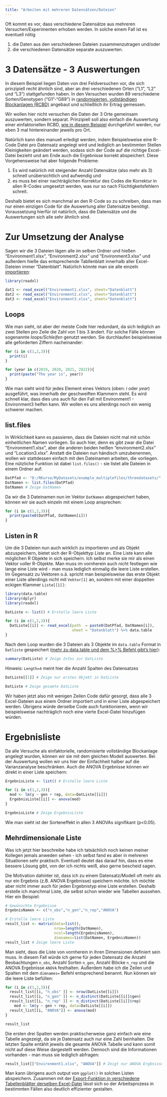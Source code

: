 ```yaml
---
title: "Arbeiten mit mehreren Datensätzen/Dateien"
---
```


Oft kommt es vor, dass verschiedene Datensätze aus mehreren Versuchen/Experimenten erhoben werden. In solche einem Fall ist es eventuell nötig

1. die Daten aus den verschiedenen Dateien zusammenzutragen und/oder
2. die verschiedenen Datensätze separate auszuwerten.

# 3 Datensätze - 3 Auswertungen
In diesem Beispiel liegen Daten von drei Feldversuchen vor, die sich prinzipiell recht ähnlich sind, aber an drei verschiedenen Orten ("L1", "L2" und "L3") stattgefunden haben. In den Versuchen wurden 89 verschiedene Sorten/Genotypen ("G1"-"G89") in [randomisierten, vollständigen Blockanlagen (RCBD)](1F_rcbd.html) angebaut und schließlich ihr Ertrag gemessen.

Wir wollen hier nicht versuchen die Daten der 3 Orte gemeinsam auszuwerten, sondern separat. Prinzipiell soll also einfach die Auswertung einer einfaktoriellen RCBD, [wie in diesem Beispiel](1F_rcbd.html) durchgeführt werden, nur eben 3 mal hintereinander jeweils pro Ort.

Natürlich kann dies manuell erledigt werden, indem Beispielsweise eine R-Code Datei pro Datensatz angelegt wird und lediglich an bestimmten Stellen Kleinigkeiten geändert werden, sodass sich der Code auf die richtige Excel-Datei bezieht und am Ende auch die Ergebnisse korrekt abspeichert. Diese Vorgehensweise hat aber folgende Probleme:

1. Es wird natürlich mit steigender Anzahl Datensätze (also mehr als 3) schnell unübersichtlich und aufwendig und
2. es muss bei einer nachträglichen Korrektur des Codes die Korrektur in allen R-Codes umgesetzt werden, was nur so nach Flüchtigkeitsfehlern schreit.

Deshalb bietet es sich manchmal an den R-Code so zu schreiben, dass man nur einen einzigen Code für die Auswertung aller Datensätze benötigt. Voraussetzung hierfür ist natürlich, dass die Datensätze und die Auswertungen sich alle sehr ähnlich sind. 

# Zur Umsetzung der Analyse
Sagen wir die 3 Dateien lägen alle im selben Ordner und hießen "Environment1.xlsx", "Environment2.xlsx" und "Environment3.xlsx" und außerdem hieße das entsprechende Tabllenblatt innerhalb aller Excel-Dateien immer "Datenblatt". Natürlich könnte man sie alle einzeln [importieren](DatR_importexport.html):

```r
library(readxl)

dat1 <- read_excel("Environment1.xlsx", sheet="Datenblatt")
dat2 <- read_excel("Environment2.xlsx", sheet="Datenblatt")
dat3 <- read_excel("Environment3.xlsx", sheet="Datenblatt")
```

## Loops
Wie man sieht, ist aber der meiste Code hier redundant, da sich lediglich an zwei Stellen pro Zeile die Zahl von 1 bis 3 ändert. Für solche Fälle können sogenannte *loops/Schleifen* genutzt werden. Sie durchlaufen beispielsweise alle geforderten Ziffern nacheinander:

<div class = "row"> <div class = "col-md-6">
```r
for (i in c(1,2,3)){
  print(i)
}
```
</div> <div class = "col-md-6">
```r
for (year in c(2019, 2020, 2021, 2022)){
  print(paste("The year is", year))
}
```
</div> </div>

Wie man sieht wird für jedes Element eines Vektors (oben: *i* oder *year*) ausgeführt, was innerhalb der geschweiften Klammern steht. Es wird schnell klar, dass dies uns auch für den Fall mit Environment1 - Environment3 helfen kann. Wir wollen es uns allerdings noch ein wenig schwerer machen.

## list.files
In Wirklichkeit kann es passieren, dass die Dateien nicht mal mit schön einheitlichen Namen vorliegen. So auch hier, denn es gibt zwar die Datei "Environment1.xlsx", aber die anderen beiden heißen "environment2.xlsx" und "Location3.xlsx". Anstatt die Dateien nun händisch umzubenennen, wollen wir stattdessen einfach mit den Dateinamen arbeiten, die vorliegen. Eine nützliche Funktion ist dabei `list.files()` - sie listet alle Dateien in einem Ordner auf:

```r
DatPfad <- "D:/RKurse/MyDatasets/example_multiplefiles/threedatasets/"
DatNamen <- list.files(DatPfad)
DatNamen # Zeige DatNamen
```

Da wir die 3 Dateinamen nun im Vektor `DatNamen` abgespeichert haben, können wir sie auch einzeln mit einem Loop ansprechen:

```r
for (i in c(1,2,3)){
  print(paste0(DatPfad, DatNamen[i]))
}
```

## Listen in R

Um die 3 Dateien nun auch wirklich zu importieren und als Objekt abzuspeichern, bietet sich der R-Objekttyp *Liste* an. Eine Liste kann alle möglichen R Objekte in sich speichern. Ich selbst merke sie mir als einen Vektor voller R-Objekte. Man muss im vornherein auch nicht festlegen wie lange eine Liste wird - man muss lediglich einmalig die leere Liste erstellen. Im Gegensatz zu Vektoren o.ä. spricht man beispielsweise das erste Objekt einer Liste allerdings nicht mit `Vektor[1]` an, sondern mit einer doppelten eckigen Klammer `Liste[[1]]`:

```r
library(data.table)
library(dplyr)
library(readxl)

DatListe <- list() # Erstelle leere Liste

for (i in c(1,2,3)){
  DatListe[[i]] <- read_excel(path  = paste0(DatPfad, DatNamen[i]),
                              sheet = "Datenblatt") %>% data.table
}
```

Nach dem Loop wurden die 3 Dateien als 3 Objekte im `data.table` Format in `Datliste` gespeichert ([mehr zu data.table und dem %>% Befehl gibt's hier](DatR_MoreAdvanced.html)):

<div class = "row"> <div class = "col-md-6">
```r
summary(DatListe) # Zeige Infos zur DatListe
```
Hinweis: `Length=4` meint hier die Anzahl Spalten des Datensatzes
```r
DatListe[[1]] # Zeige nur erstes Objekt in DatListe
```
</div> <div class = "col-md-6">
```r
DatListe # Zeige gesamte DatListe
```
</div> </div>

Wir haben jetzt also mit wenigen Zeilen Code dafür gesorgt, dass alle 3 Excel-Dateien aus einem Ordner importiert und in einer Liste abgespeichert werden. Übrigens würde derselbe Code auch funktionieren, wenn wir beispielsweise nachträglich noch eine vierte Excel-Datei hinzufügen würden. 

# Ergebnisliste
Da alle Versuche als einfaktorielle, randomisierte vollständige Blockanlage angelegt wurden, können wir sie mit dem gleichen Modell auswerten. Bei der Auswertung wollen wir uns hier der Einfachheit halber auf die Varianzanalyse beschränken. Auch die ANOVA Ergebnisse können wir direkt in einer Liste speichern:

```r
ErgebnisListe <- list() # Erstelle leere Liste

for (i in c(1,2,3)){
  mod <- lm(y ~ gen + rep, data=DatListe[[i]])
  ErgebnisListe[[i]] <- anova(mod)
}

ErgebnisListe # Zeige ErgebnisListe
```

Wie man sieht ist der Sorteneffekt in allen 3 ANOVAs signifikant (p<0.05).

## Mehrdimensionale Liste
Was ich jetzt hier beschreibe habe ich tatsächlich noch keinen meiner Kollegen jemals anweden sehen - ich selbst fand es aber in mehreren Situationen sehr praktisch. Eventuell deutet das darauf hin, dass es eine bessere Lösung gibt, von der ich nichts weiß, also gerne bescheid sagen.

Die Motivation dahinter ist, dass ich zu einem Datensatz/Modell oft mehr als nur ein Ergebnis (z.B. ANOVA Ergebnisse) speichern möchte. Ich möchte aber nicht immer auch für jeden Ergebnistyp eine Liste erstellen. Deshalb erstelle ich manchmal Liste, die selbst schon wieder wie Tabellen aussehen. Hier ein Beispiel:

```r
# Gewünschte Ergebnisse
ErgebnisNamen <- c("n_obs","n_gen","n_rep","ANOVA")

# Erstelle leere Liste
result_list <- matrix(data=list(), 
                      nrow=length(DatNamen), 
                      ncol=length(ErgebnisNamen), 
                      dimnames=list(DatNamen, ErgebnisNamen))
result_list # Zeige leere Liste
```

Man sieht, dass die Liste von vornherein in ihren Dimensionen definiert sein muss. In diesem Fall würde ich gerne für jeden Datensatz die Anzahl Beobachtungen `n_obs`, Anzahl Sorten `n_gen`, Anzahl Blöcke `n_rep` und die ANOVA Ergebnisse `ANOVA` festhalten. Außerdem habe ich die Zeilen und Spalten mit dem `dimnames=` Befehl entsprechend benannt. Nun können wir die leere Liste befüllen:

```r

for (i in c(1,2,3)){
  result_list[[i, "n_obs" ]] <- nrow(DatListe[[i]]) 
  result_list[[i, "n_gen" ]] <- n_distinct(DatListe[[i]]$gen) 
  result_list[[i, "n_rep" ]] <- n_distinct(DatListe[[i]]$rep) 
    mod <- lm(y ~ gen + rep, data=DatListe[[i]])
  result_list[[i, "ANOVA"]] <- anova(mod)
}

result_list
```

Die ersten drei Spalten werden praktischerweise ganz einfach wie eine Tabelle angezeigt, da sie je Datensatz auch nur eine Zahl beinhalten. Die letzten Spalte entählt jeweils die gesamte ANOVA Tabelle und kann somit nicht auf diese Weise dargestellt werden. Dennoch sind die Informationen vorhanden - man muss sie lediglich abfragen:

```r
result_list[["Environment1.xlsx", "ANOVA"]] # Zeigt nur ANOVA Ergbnisse des Datensates Environment1.xlsx. Übrigens funktioniert result_list[[1, "ANOVA"]] auch!
```

Man kann übrigens auch output von `ggplot()` in solchen Listen abspeichern. Zusammen mit der [Export-Funktion in verschiedene Tabellenblätter derselben Excel-Datei](DatR_importexport.html) lässt sich so der Arbeitsprozess in bestimmten Fällen also deutlich effizienter gestalten.

